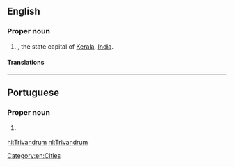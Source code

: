 ==English==
{{wikipedia|Thiruvananthapuram}}

===Proper noun===
{{en-proper noun}}

# {{former name of|Thiruvananthapuram|nodot=1|lang=en}}, the state capital of [[Kerala]], [[India]].

====Translations====
{{trans-see|Thiruvananthapuram}}

[[Category:en:Cities]]

----

==Portuguese==

===Proper noun===
{{pt-proper noun|f}}

# {{l/en|Thiruvananthapuram}} {{gloss|capital of Kerala, India}}

[[hi:Trivandrum]]
[[nl:Trivandrum]]